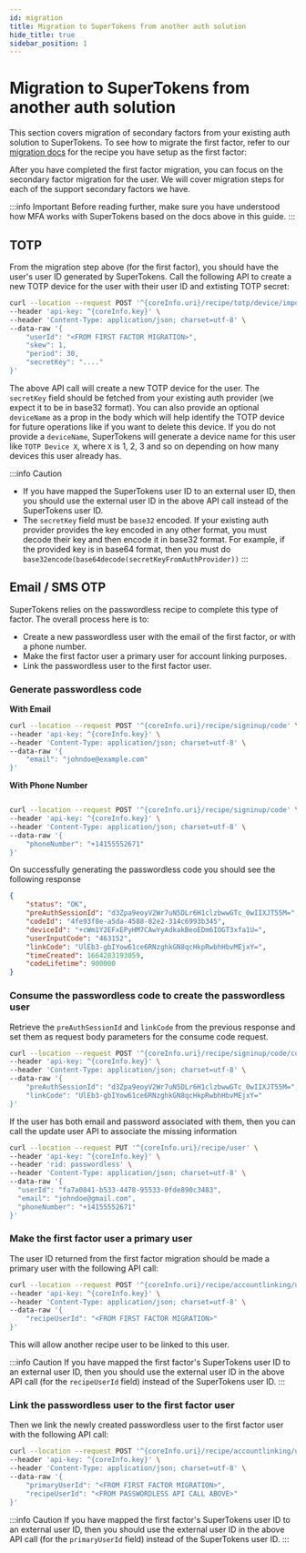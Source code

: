 ```yaml
---
id: migration
title: Migration to SuperTokens from another auth solution
hide_title: true
sidebar_position: 1
---
```




# Migration to SuperTokens from another auth solution

This section covers migration of secondary factors from your existing auth solution to SuperTokens. To see how to migrate the first factor, refer to our [migration docs](/docs/migration/about) for the recipe you have setup as the first factor:


After you have completed the first factor migration, you can focus on the secondary factor migration for the user. We will cover migration steps for each of the support secondary factors we have.

:::info Important
Before reading further, make sure you have understood how MFA works with SuperTokens based on the docs above in this guide.
:::

## TOTP
From the migration step above (for the first factor), you should have the user's user ID generated by SuperTokens. Call the following API to create a new TOTP device for the user with their user ID and extisting TOTP secret:

```bash
curl --location --request POST '^{coreInfo.uri}/recipe/totp/device/import' \
--header 'api-key: ^{coreInfo.key}' \
--header 'Content-Type: application/json; charset=utf-8' \
--data-raw '{
    "userId": "<FROM FIRST FACTOR MIGRATION>",
    "skew": 1,
    "period": 30,
    "secretKey": "...."
}'
```

The above API call will create a new TOTP device for the user. The `secretKey` field should be fetched from your existing auth provider (we expect it to be in base32 format). You can also provide an optional `deviceName` as a prop in the body which will help identify the TOTP device for future operations like if you want to delete this device. If you do not provide a `deviceName`, SuperTokens will generate a device name for this user like `TOTP Device X`, where `X` is 1, 2, 3 and so on depending on how many devices this user already has.

:::info Caution
- If you have mapped the SuperTokens user ID to an external user ID, then you should use the external user ID in the above API call instead of the SuperTokens user ID.
- The `secretKey` field must be `base32` encoded. If your existing auth provider provides the key encoded in any other format, you must decode their key and then encode it in base32 format. For example, if the provided key is in base64 format, then you must do `base32encode(base64decode(secretKeyFromAuthProvider))`
:::

## Email / SMS OTP

SuperTokens relies on the passwordless recipe to complete this type of factor. The overall process here is to:
- Create a new passwordless user with the email of the first factor, or with a phone number.
- Make the first factor user a primary user for account linking purposes.
- Link the passwordless user to the first factor user.

### Generate passwordless code

**With Email**

```bash
curl --location --request POST '^{coreInfo.uri}/recipe/signinup/code' \
--header 'api-key: ^{coreInfo.key}' \
--header 'Content-Type: application/json; charset=utf-8' \
--data-raw '{
    "email": "johndoe@example.com"
}'
```

**With Phone Number**

```bash

curl --location --request POST '^{coreInfo.uri}/recipe/signinup/code' \
--header 'api-key: ^{coreInfo.key}' \
--header 'Content-Type: application/json; charset=utf-8' \
--data-raw '{
    "phoneNumber": "+14155552671"
}'
```

On successfully generating the passwordless code you  should see the following response

```json
{
    "status": "OK",
    "preAuthSessionId": "d3Zpa9eoyV2Wr7uN5DLr6H1clzbwwGTc_0wIIXJT55M=",
    "codeId": "4fe93f8e-a5da-4588-82e2-314c6993b345",
    "deviceId": "+cWm1Y2EFxEPyHM7CAwYyAdkakBeoEDm6IOGT3xfa1U=",
    "userInputCode": "463152",
    "linkCode": "UlEb3-gbIYow61ce6RNzghkGN8qcHkpRwbhHbvMEjxY=",
    "timeCreated": 1664283193059,
    "codeLifetime": 900000
}
```

### Consume the passwordless code to create the passwordless user

Retrieve the `preAuthSessionId` and `linkCode` from the previous response and set them as request body parameters for the consume code request.

```bash
curl --location --request POST '^{coreInfo.uri}/recipe/signinup/code/consume' \
--header 'api-key: ^{coreInfo.key}' \
--header 'Content-Type: application/json; charset=utf-8' \
--data-raw '{
    "preAuthSessionId": "d3Zpa9eoyV2Wr7uN5DLr6H1clzbwwGTc_0wIIXJT55M=",
    "linkCode": "UlEb3-gbIYow61ce6RNzghkGN8qcHkpRwbhHbvMEjxY="
}'
```

If the user has both email and password associated with them, then you can call the update user API to associate the missing information

```bash
curl --location --request PUT '^{coreInfo.uri}/recipe/user' \
--header 'api-key: ^{coreInfo.key}' \
--header 'rid: passwordless' \
--header 'Content-Type: application/json; charset=utf-8' \
--data-raw '{
  "userId": "fa7a0841-b533-4478-95533-0fde890c3483",
  "email": "johndoe@gmail.com",
  "phoneNumber": "+14155552671"
}'
```

### Make the first factor user a primary user
The user ID returned from the first factor migration should be made a primary user with the following API call:

```bash
curl --location --request POST '^{coreInfo.uri}/recipe/accountlinking/user/primary' \
--header 'api-key: ^{coreInfo.key}' \
--header 'Content-Type: application/json; charset=utf-8' \
--data-raw '{
    "recipeUserId": "<FROM FIRST FACTOR MIGRATION>"
}'
```

This will allow another recipe user to be linked to this user.

:::info Caution
If you have mapped the first factor's SuperTokens user ID to an external user ID, then you should use the external user ID in the above API call  (for the `recipeUserId` field) instead of the SuperTokens user ID.
:::

### Link the passwordless user to the first factor user
Then we link the newly created passwordless user to the first factor user with the following API call:

```bash
curl --location --request POST '^{coreInfo.uri}/recipe/accountlinking/user/link' \
--header 'api-key: ^{coreInfo.key}' \
--header 'Content-Type: application/json; charset=utf-8' \
--data-raw '{
    "primaryUserId": "<FROM FIRST FACTOR MIGRATION>",
    "recipeUserId": "<FROM PASSWORDLESS API CALL ABOVE>"
}'
```

:::info Caution
If you have mapped the first factor's SuperTokens user ID to an external user ID, then you should use the external user ID in the above API call (for the `primaryUserId` field) instead of the SuperTokens user ID.
:::

